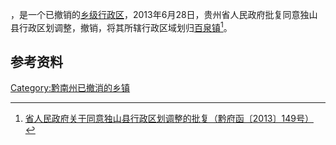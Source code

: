 '''{{PAGENAMEBASE}}'''，是{{PRC admin/fullname|52/27/26}}一个已撤销的[[乡级行政区|乡级行政区]]，2013年6月28日，贵州省人民政府批复同意独山县行政区划调整，撤销{{PAGENAMEBASE}}，将其所辖行政区域划归[[百泉镇_(独山县)|百泉镇]]<ref>[http://www.gzgov.gov.cn/xxgk/zfxxgkpt/szfxxgkml/201507/t20150703_304595.html 省人民政府关于同意独山县行政区划调整的批复（黔府函〔2013〕149号）] {{webarchive|url=https://web.archive.org/web/20170831045609/http://www.gzgov.gov.cn/xxgk/zfxxgkpt/szfxxgkml/201507/t20150703_304595.html |date=2017-08-31 }}</ref>。

== 参考资料 ==

{{reflist}}

{{行政区划小作品}}

[[Category:黔南州已撤消的乡镇|Category:黔南州已撤消的乡镇]]